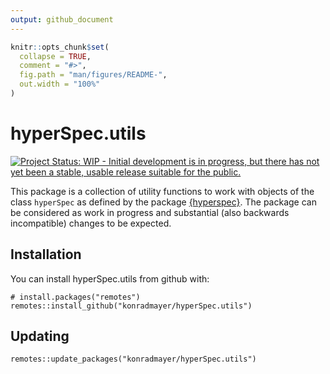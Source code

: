 ```yaml
---
output: github_document
---
```


<!-- README.md is generated from README.Rmd. Please edit that file -->

```r
knitr::opts_chunk$set(
  collapse = TRUE,
  comment = "#>",
  fig.path = "man/figures/README-",
  out.width = "100%"
)
```
# hyperSpec.utils

<!-- badges: start -->
[![Project Status: WIP - Initial development is in progress, but there has not yet been a stable, usable release suitable for the public.](https://www.repostatus.org/badges/latest/wip.svg)](https://www.repostatus.org/#wip)
<!-- badges: end -->

This package is a collection of utility functions to work with objects of the class `hyperSpec` as defined by the package [{hyperspec}](https://cran.r-project.org/package=hyperSpec).
The package can be considered as work in progress and substantial (also backwards incompatible) changes to be expected.

## Installation

You can install hyperSpec.utils from github with:

```
# install.packages("remotes")
remotes::install_github("konradmayer/hyperSpec.utils")
```

## Updating

```
remotes::update_packages("konradmayer/hyperSpec.utils")
```
